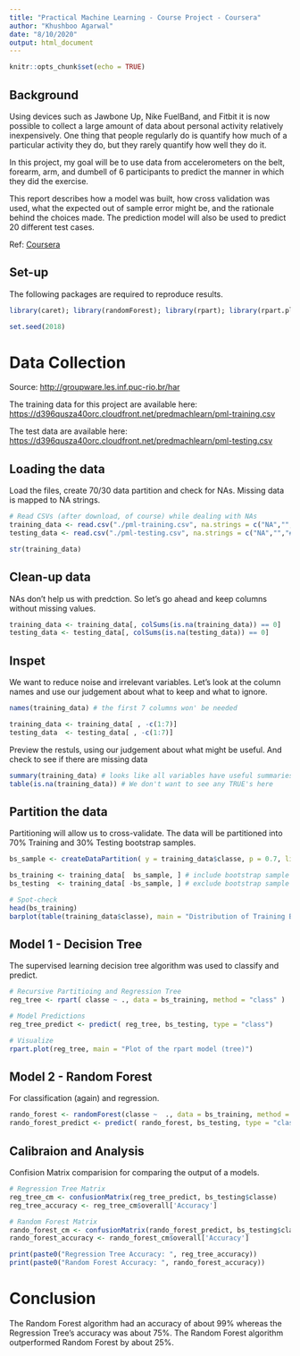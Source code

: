 ```yaml
---
title: "Practical Machine Learning - Course Project - Coursera"
author: "Khushboo Agarwal"
date: "8/10/2020"
output: html_document
---
```


```r
knitr::opts_chunk$set(echo = TRUE)
```

## Background

Using devices such as Jawbone Up, Nike FuelBand, and Fitbit it is now possible to collect a large amount of data about personal activity relatively inexpensively. One thing that people regularly do is quantify how much of a particular activity they do, but they rarely quantify how well they do it. 

In this project, my goal will be to use data from accelerometers on the belt, forearm, arm, and dumbell of 6 participants to predict the manner in which they did the exercise.

This report describes how a model was built, how cross validation was used, what the expected out of sample error might be, and the rationale behind the choices made. The prediction model will also be used to predict 20 different test cases.

Ref: [Coursera](https://www.coursera.org/learn/practical-machine-learning/supplement/PvInj/course-project-instructions-read-first)

## Set-up

The following packages are required to reproduce results.

```r

library(caret); library(randomForest); library(rpart); library(rpart.plot)

set.seed(2018)

```

# Data Collection
Source: [http://groupware.les.inf.puc-rio.br/har](http://groupware.les.inf.puc-rio.br/har)

The training data for this project are available here:
[https://d396qusza40orc.cloudfront.net/predmachlearn/pml-training.csv](https://d396qusza40orc.cloudfront.net/predmachlearn/pml-training.csv)

The test data are available here:
[https://d396qusza40orc.cloudfront.net/predmachlearn/pml-testing.csv](https://d396qusza40orc.cloudfront.net/predmachlearn/pml-testing.csv)

## Loading the data
Load the files, create 70/30 data partition and check for NAs. Missing data is mapped to NA strings.

```r

# Read CSVs (after download, of course) while dealing with NAs
training_data <- read.csv("./pml-training.csv", na.strings = c("NA","","#DIV/0!"))
testing_data <- read.csv("./pml-testing.csv", na.strings = c("NA","","#DIV/0!"))

str(training_data)

```
## Clean-up data
NAs don't help us with predction. So let's go ahead and keep columns without missing values.

```r

training_data <- training_data[, colSums(is.na(training_data)) == 0]
testing_data <- testing_data[, colSums(is.na(testing_data)) == 0]

```

## Inspet
We want to reduce noise and irrelevant variables. Let's look at the column names and use our judgement about what to keep and what to ignore.

```r

names(training_data) # the first 7 columns won' be needed

training_data <- training_data[ , -c(1:7)]
testing_data  <- testing_data[ , -c(1:7)]

```

Preview the restuls, using our judgement about what might be useful. And check to see if there are missing data

```r

summary(training_data) # looks like all variables have useful summaries
table(is.na(training_data)) # We don't want to see any TRUE's here

```

## Partition the data
Partitioning will allow us to cross-validate. The data will be partitioned into 70% Training and 30% Testing bootstrap samples.

```r

bs_sample <- createDataPartition( y = training_data$classe, p = 0.7, list = FALSE)

bs_training <- training_data[  bs_sample, ] # include bootstrap sample
bs_testing  <- training_data[ -bs_sample, ] # exclude bootstrap sample

# Spot-check
head(bs_training)
barplot(table(training_data$classe), main = "Distribution of Training Boostrap Classes (5 Levels)")

```

## Model 1 - Decision Tree
The supervised learning decision tree algorithm was used to classify and predict.

```r
# Recursive Partitioing and Regression Tree
reg_tree <- rpart( classe ~ ., data = bs_training, method = "class" )

# Model Predictions
reg_tree_predict <- predict( reg_tree, bs_testing, type = "class")

# Visualize
rpart.plot(reg_tree, main = "Plot of the rpart model (tree)")

```

## Model 2 - Random Forest
For classification (again) and regression.

```r

rando_forest <- randomForest(classe ~  ., data = bs_training, method = "class")
rando_forest_predict <- predict( rando_forest, bs_testing, type = "class")

```

## Calibraion and Analysis
Confision Matrix comparision for comparing the output of a models.

```r

# Regression Tree Matrix
reg_tree_cm <- confusionMatrix(reg_tree_predict, bs_testing$classe)
reg_tree_accuracy <- reg_tree_cm$overall['Accuracy']

# Random Forest Matrix
rando_forest_cm <- confusionMatrix(rando_forest_predict, bs_testing$classe)
rando_forest_accuracy <- rando_forest_cm$overall['Accuracy']

print(paste0("Regression Tree Accuracy: ", reg_tree_accuracy))
print(paste0("Random Forest Accuracy: ", rando_forest_accuracy))

```

# Conclusion

The Random Forest algorithm had an accuracy of about 99% whereas the Regression Tree's accuracy was about 75%. The Random Forest algorithm outperformed Random Forest by about 25%.  
